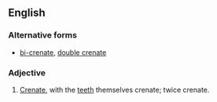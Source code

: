 ==English==

===Alternative forms===
* [[bi-crenate]], [[double crenate]]

===Adjective===
{{en-adj}}

# {{context|botany}} [[crenate|Crenate]], with the [[teeth]] themselves crenate; twice crenate.